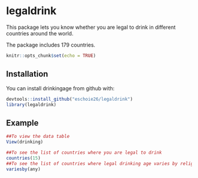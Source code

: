 # legaldrink
This package lets you know whether you are 
legal to drink in different countries around the world. 

The package includes 179 countries. 

```r
knitr::opts_chunk$set(echo = TRUE)
```

## Installation 
You can install drinkingage from github with:

```r
devtools::install_github("eschoie26/legaldrink")
library(legaldrink)
```

## Example 

```r
##To view the data table 
View(drinking)

##To see the list of countries where you are legal to drink 
countries(15)
##To see the list of countries where legal drinking age varies by religion/jurisdiction/province/beverages
variesby(any)
```

